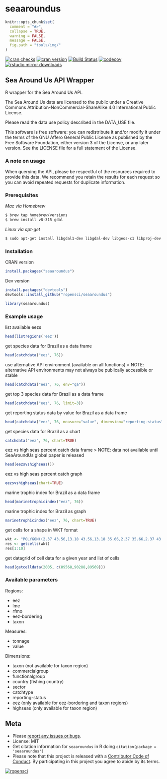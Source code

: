 seaaroundus
===========

```r
knitr::opts_chunk$set(
  comment = "#>",
  collapse = TRUE,
  warning = FALSE,
  message = FALSE,
  fig.path = "tools/img/"
)
```

[![cran checks](https://cranchecks.info/badges/worst/seaaroundus)](https://cranchecks.info/pkgs/seaaroundus)
[![cran version](https://www.r-pkg.org/badges/version/seaaroundus)](https://cran.r-project.org/package=seaaroundus)
[![Build Status](https://api.travis-ci.org/ropensci/seaaroundus.svg?branch=master)](https://travis-ci.org/ropensci/seaaroundus)
[![codecov](https://codecov.io/gh/ropensci/seaaroundus/branch/master/graph/badge.svg)](https://codecov.io/gh/ropensci/seaaroundus)
[![rstudio mirror downloads](https://cranlogs.r-pkg.org/badges/seaaroundus)](https://github.com/metacran/cranlogs.app)


## Sea Around Us API Wrapper

R wrapper for the Sea Around Us API.

The Sea Around Us data are licensed to the public under a Creative Commons Attribution-NonCommercial-ShareAlike
    4.0 International Public License.

Please read the data use policy described in the DATA_USE file.

This software is free software:  you can redistribute it and/or modify
    it under the terms of the GNU Affero General Public License as published by
    the Free Software Foundation, either version 3 of the License, or
    any later version.  See the LICENSE file for a full statement of the License.

### A note on usage

When querying the API, please be respectful of the resources required to provide this data. We recommend you retain the results for each request so you can avoid repeated requests for duplicate information.


### Prerequisites

*Mac via Homebrew*
```bash
$ brew tap homebrew/versions
$ brew install v8-315 gdal
```

*Linux via apt-get*
```bash
$ sudo apt-get install libgdal1-dev libgdal-dev libgeos-c1 libproj-dev
```


### Installation

CRAN version

```r
install.packages("seaaroundus")
```

Dev version

```r
install.packages("devtools")
devtools::install_github("ropensci/seaaroundus")
```

```r
library(seaaroundus)
```

### Example usage

list available eezs

```r
head(listregions('eez'))
```

get species data for Brazil as a data frame

```r
head(catchdata("eez", 76))
```

use alternative API environment (available on all functions)
> NOTE: alternative API environments may not always be publically accessible or stable

```r
head(catchdata("eez", 76, env="qa"))
```

get top 3 species data for Brazil as a data frame

```r
head(catchdata("eez", 76, limit=3))
```

get reporting status data by value for Brazil as a data frame

```r
head(catchdata("eez", 76, measure="value", dimension="reporting-status"))
```

get species data for Brazil as a chart

```r
catchdata("eez", 76, chart=TRUE)
```

eez vs high seas percent catch data frame
> NOTE: data not available until SeaAroundUs global paper is released

```r
head(eezsvshighseas())
```

eez vs high seas percent catch graph

```r
eezsvshighseas(chart=TRUE)
```

marine trophic index for Brazil as a data frame

```r
head(marinetrophicindex("eez", 76))
```

marine trophic index for Brazil as graph

```r
marinetrophicindex("eez", 76, chart=TRUE)
```

get cells for a shape in WKT format

```r
wkt <- "POLYGON((2.37 43.56,13.18 43.56,13.18 35.66,2.37 35.66,2.37 43.56))"
res <- getcells(wkt)
res[1:10]
```

get datagrid of cell data for a given year and list of cells

```r
head(getcelldata(2005, c(89568,90288,89569)))
```

### Available parameters

Regions:

* eez
* lme
* rfmo
* eez-bordering
* taxon

Measures:

* tonnage
* value

Dimensions:

* taxon (not available for taxon region)
* commercialgroup
* functionalgroup
* country (fishing country)
* sector
* catchtype
* reporting-status
* eez (only available for eez-bordering and taxon regions)
* highseas (only available for taxon region)


## Meta

* Please [report any issues or bugs](https://github.com/ropensci/seaaroundus/issues).
* License: MIT
* Get citation information for `seaaroundus` in R doing `citation(package = 'seaaroundus')`
* Please note that this project is released with a [Contributor Code of Conduct](CODE_OF_CONDUCT.md). By participating in this project you agree to abide by its terms.

[![ropensci](https://ropensci.org/public_images/github_footer.png)](https://ropensci.org)
